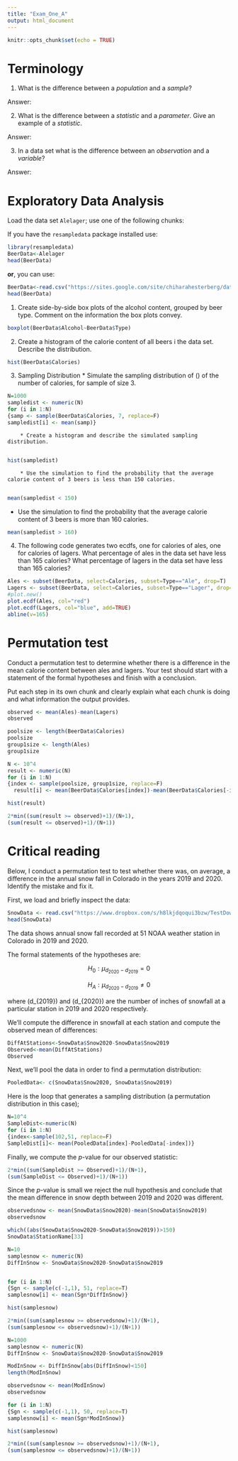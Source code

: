 ```yaml
---
title: "Exam_One_A"
output: html_document
---
```


```r
knitr::opts_chunk$set(echo = TRUE)
```





# Terminology
1. What is the difference between a *population* and a *sample*?

Answer: 


2. What is the difference between a *statistic* and a *parameter*.  Give an example of a *statistic*.

Answer:


3. In a data set what is the difference between an *observation* and a *variable*?

Answer:



# Exploratory Data Analysis

Load the data set `Alelager`; use one of the following chunks:

If you have the `resampledata` package installed use:

```r
library(resampledata)
BeerData<-Alelager
head(BeerData)
```

**or**, you can use:

```r
BeerData<-read.csv("https://sites.google.com/site/chiharahesterberg/data2/Alelager.csv")
head(BeerData)
```

1. Create side-by-side box plots of the alcohol content, grouped by beer type. Comment on the information the box plots convey.

```r
boxplot(BeerData$Alcohol~BeerData$Type)
```



2. Create a histogram of the calorie content of all beers i the data set. Describe the distribution.
```r
hist(BeerData$Calories)
```

3.  Sampling Distribution
		* Simulate the sampling distribution of \(\overline{x}\) of the number of calories, for sample of size 3.
		
```r
N=1000
sampledist <- numeric(N)
for (i in 1:N)
{samp <- sample(BeerData$Calories, 7, replace=F)
sampledist[i] <- mean(samp)}
```



		* Create a histogram and describe the simulated sampling distribution.
		
```r
hist(sampledist)
```
		
		
		* Use the simulation to find the probability that the average calorie content of 3 beers is less than 150 calories.
		
```r
mean(sampledist < 150)
```
		
  * Use the simulation to find the probability that the average calorie content of 3 beers is more than 160 calories.
  
```r
mean(sampledist > 160)
```
  
4. The following code generates two ecdfs, one for calories of ales, one for calories of lagers. What percentage of ales in the data set have less than 165 calories?  What percentage of lagers in the data set have less than 165 calories?
 
```r
Ales <- subset(BeerData, select=Calories, subset=Type=="Ale", drop=T)
Lagers <- subset(BeerData, select=Calories, subset=Type=="Lager", drop=T)
#plot.new()
plot.ecdf(Ales, col="red")
plot.ecdf(Lagers, col="blue", add=TRUE)
abline(v=165)
```

# Permutation test

Conduct a permutation test to determine whether there is a difference in the mean calorie content between ales and lagers. Your test should start with a statement of the formal hypotheses and finish with a conclusion.

Put each step in its own chunk and clearly explain what each chunk is doing and what information the output provides.

```r
observed <- mean(Ales)-mean(Lagers)
observed
```

```r
poolsize <- length(BeerData$Calories)
poolsize
group1size <- length(Ales) 
group1size
```

```r
N <- 10^4
result <- numeric(N)
for (i in 1:N)
{index <- sample(poolsize, group1size, replace=F)
  result[i] <- mean(BeerData$Calories[index])-mean(BeerData$Calories[-index]) }

hist(result)

2*min((sum(result >= observed)+1)/(N+1),
(sum(result <= observed)+1)/(N+1))
```

# Critical reading
Below, I conduct a permutation test to test whether there was, on average, a difference in the annual snow fall in Colorado in the years 2019 and 2020.  Identify the mistake and fix it.

First, we load and briefly inspect the data:
```r
SnowData <- read.csv("https://www.dropbox.com/s/h8lkjdqoqui3bzw/TestDownload2.csv?dl=1")
head(SnowData)
```

The data shows annual snow fall recorded at 51 NOAA weather station in Colorado in 2019 and 2020. 


The formal statements of the hypotheses are:

$$H_0: \mu_{d_{2020}-d_{2019}}=0$$

$$H_A: \mu_{d_{2020}-d_{2019}}\neq 0$$

where \(d_{2019}\) and \(d_{2020}\) are the number of inches of snowfall at a particular station in 2019 and 2020 respectively.

We’ll compute the difference in snowfall at each station and compute the observed mean of differences:

```r
DiffAtStations<-SnowData$Snow2020-SnowData$Snow2019
Observed<-mean(DiffAtStations)
Observed
```

Next, we’ll pool the data in order to find a permutation distribution:

```r
PooledData<- c(SnowData$Snow2020, SnowData$Snow2019)
```

Here is the loop that generates a sampling distribution (a permutation distribution in this case);


```r
N=10^4
SampleDist<-numeric(N)
for (i in 1:N)
{index<-sample(102,51, replace=F)
SampleDist[i]<- mean(PooledData[index]-PooledData[-index])}
```



Finally, we compute the $p$-value for our observed statistic:

```r
2*min((sum(SampleDist >= Observed)+1)/(N+1),
(sum(SampleDist <= Observed)+1)/(N+1))
```

Since the $p$-value is small we reject the null hypothesis and conclude that the mean difference in snow depth between 2019 and 2020 was different.


```r
observedsnow <- mean(SnowData$Snow2020)-mean(SnowData$Snow2019)
observedsnow
```
```r
which((abs(SnowData$Snow2020-SnowData$Snow2019))>150)
SnowData$StationName[33]
```


```r
N=10
samplesnow <- numeric(N)
DiffInSnow <- SnowData$Snow2020-SnowData$Snow2019


for (i in 1:N)
{Sgn <- sample(c(-1,1), 51, replace=T)
samplesnow[i] <- mean(Sgn*DiffInSnow)}

hist(samplesnow)
```

```r
2*min((sum(samplesnow >= observedsnow)+1)/(N+1),
(sum(samplesnow <= observedsnow)+1)/(N+1))
```


```r

N=1000
samplesnow <- numeric(N)
DiffInSnow <- SnowData$Snow2020-SnowData$Snow2019

ModInSnow <- DiffInSnow[abs(DiffInSnow)<150]
length(ModInSnow)

observedsnow <- mean(ModInSnow)
observedsnow

for (i in 1:N)
{Sgn <- sample(c(-1,1), 50, replace=T)
samplesnow[i] <- mean(Sgn*ModInSnow)}

hist(samplesnow)

2*min((sum(samplesnow >= observedsnow)+1)/(N+1),
(sum(samplesnow <= observedsnow)+1)/(N+1))
```
